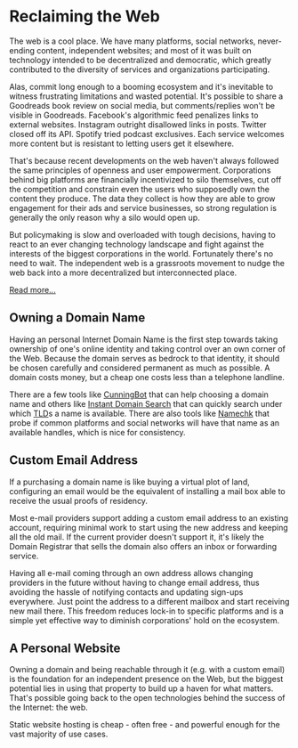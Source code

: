 # Reclaiming the Web

The web is a cool place. We have many platforms, social networks, never-ending
content, independent websites; and most of it was built on technology intended
to be decentralized and democratic, which greatly contributed to the diversity
of services and organizations participating.

Alas, commit long enough to a booming ecosystem and it's inevitable to witness
frustrating limitations and wasted potential. It's possible to share a Goodreads
book review on social media, but comments/replies won't be visible in Goodreads.
Facebook's algorithmic feed penalizes links to external websites. Instagram
outright disallowed links in posts. Twitter closed off its API. Spotify tried
podcast exclusives. Each service welcomes more content but is resistant to
letting users get it elsewhere.

That's because recent developments on the web haven't always followed the same
principles of openness and user empowerment. Corporations behind big platforms
are financially incentivized to silo themselves, cut off the competition and
constrain even the users who supposedly own the content they produce. The data
they collect is how they are able to grow engagement for their ads and service
businesses, so strong regulation is generally the only reason why a silo would
open up.

But policymaking is slow and overloaded with tough decisions, having to react to
an ever changing technology landscape and fight against the interests of the
biggest corporations in the world. Fortunately there's no need to wait. The
independent web is a grassroots movement to nudge the web back into a more
decentralized but interconnected place.

[Read more...](https://indieweb.org/why)

## Owning a Domain Name

Having an personal Internet Domain Name is the first step towards taking
ownership of one's online identity and taking control over an own corner of the
Web. Because the domain serves as bedrock to that identity, it should be chosen
carefully and considered permanent as much as possible. A domain costs money,
but a cheap one costs less than a telephone landline.

There are a few tools like [CunningBot][] that can help choosing a domain name
and others like [Instant Domain Search][] that can quickly search under which
[TLD][]s a name is available. There are also tools like [Namechk][] that probe
if common platforms and social networks will have that name as an available
handles, which is nice for consistency.

[CunningBot]: https://cunningbot.com
[Instant Domain Search]: https://instantdomainsearch.com/
[TLD]: https://en.wikipedia.org/wiki/Top-level_domain
[Namechk]: https://namechk.com

## Custom Email Address

If a purchasing a domain name is like buying a virtual plot of land, configuring
an email would be the equivalent of installing a mail box able to receive the
usual proofs of residency.

Most e-mail providers support adding a custom email address to an existing
account, requiring minimal work to start using the new address and keeping all
the old mail. If the current provider doesn't support it, it's likely the Domain
Registrar that sells the domain also offers an inbox or forwarding service.

Having all e-mail coming through an own address allows changing providers in the
future without having to change email address, thus avoiding the hassle of
notifying contacts and updating sign-ups everywhere. Just point the address to a
different mailbox and start receiving new mail there. This freedom reduces
lock-in to specific platforms and is a simple yet effective way to diminish
corporations' hold on the ecosystem.

## A Personal Website

Owning a domain and being reachable through it (e.g. with a custom email) is the
foundation for an independent presence on the Web, but the biggest potential
lies in using that property to build up a haven for what matters. That's
possible going back to the open technologies behind the success of the Internet:
the web.

Static website hosting is cheap - often free - and powerful enough for the vast
majority of use cases.

